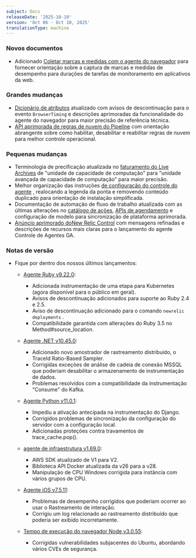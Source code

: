 ```yaml
---
subject: Docs
releaseDate: '2025-10-10'
version: 'Oct 06 - Oct 10, 2025'
translationType: machine
---
```


### Novos documentos

* Adicionado [Coletar marcas e medidas com o agente do navegador](/whats-new/2025/09/whats-new-10-02-browser-marks-and-measures) para fornecer orientação sobre a captura de marcas e medidas de desempenho para durações de tarefas de monitoramento em aplicativos da web.

### Grandes mudanças

* [Dicionário de atributos](/attribute-dictionary) atualizado com avisos de descontinuação para o evento `BrowserTiming` e descrições aprimoradas da funcionalidade do agente do navegador para maior precisão de referência técnica.
* [API aprimorada de regras de nuvem do Pipeline](/docs/new-relic-control/pipeline-control/cloud-rules-api) com orientação abrangente sobre como habilitar, desabilitar e reabilitar regras de nuvem para melhor controle operacional.

### Pequenas mudanças

* Terminologia de precificação atualizada no [faturamento do Live Archives](/docs/logs/get-started/live-archives-billing) de &quot;unidade de capacidade de computação&quot; para &quot;unidade avançada de capacidade de computação&quot; para maior precisão.
* Melhor organização das instruções [de configuração do controle do agente](/docs/new-relic-control/agent-control/setup) , realocando a legenda da ponta e removendo conteúdo duplicado para orientação de instalação simplificada.
* Documentação de automação de fluxo de trabalho atualizada com as últimas alterações no [catálogo de ações](/docs/workflow-automation/setup-and-configuration/actions-catalog), [APIs de agendamento](/docs/workflow-automation/create-a-workflow-automation/start-schedule) e configuração de modelo para sincronização de plataforma aprimorada.
* [Anúncio aprimorado doNew Relic Control](/whats-new/2025/09/whats-new-30-09-new-relic-control) com mensagens refinadas e descrições de recursos mais claras para o lançamento do agente Controle de Agentes GA.

### Notas de versão

* Fique por dentro dos nossos últimos lançamentos:

  * [Agente Ruby v9.22.0](/docs/release-notes/agent-release-notes/ruby-release-notes/ruby-agent-9-22-0):

    * Adicionada instrumentação de uma etapa para Kubernetes (agora disponível para o público em geral).
    * Avisos de descontinuação adicionados para suporte ao Ruby 2.4 e 2.5.
    * Aviso de descontinuação adicionado para o comando `newrelic deployments` .
    * Compatibilidade garantida com alterações do Ruby 3.5 no Method#source\_location.

  * [Agente .NET v10.45.0](/docs/release-notes/agent-release-notes/net-release-notes/net-agent-10-45-0):

    * Adicionado novo amostrador de rastreamento distribuído, o TraceId Ratio-Based Sampler.
    * Corrigidas exceções de análise de cadeia de conexão MSSQL que poderiam desabilitar o armazenamento de instrumentação de dados.
    * Problemas resolvidos com a compatibilidade da instrumentação &quot;Consume&quot; do Kafka.

  * [Agente Python v11.0.1](/docs/release-notes/agent-release-notes/python-release-notes/python-agent-110001):

    * Impediu a ativação antecipada na instrumentação do Django.
    * Corrigidos problemas de sincronização da configuração do servidor com a configuração local.
    * Adicionadas proteções contra travamentos de trace\_cache.pop().

  * [agente de infraestrutura v1.69.0](/docs/release-notes/infrastructure-release-notes/infrastructure-agent-release-notes/new-relic-infrastructure-agent-1690):

    * AWS SDK atualizado de V1 para V2.
    * Biblioteca API Docker atualizada da v26 para a v28.
    * Manipulação de CPU Windows corrigida para instância com vários grupos de CPU.

  * [Agente iOS v7.5.11](/docs/release-notes/mobile-release-notes/ios-release-notes/ios-agent-7511):

    * Problemas de desempenho corrigidos que poderiam ocorrer ao usar o Rastreamento de interação.
    * Corrigiu um log relacionado ao rastreamento distribuído que poderia ser exibido incorretamente.

  * [Tempo de execução do navegador Node v3.0.55](/docs/release-notes/synthetics-release-notes/node-browser-runtime-release-notes/node-browser-runtime-3.0.55):

    * Corrigidas vulnerabilidades subjacentes do Ubuntu, abordando vários CVEs de segurança.